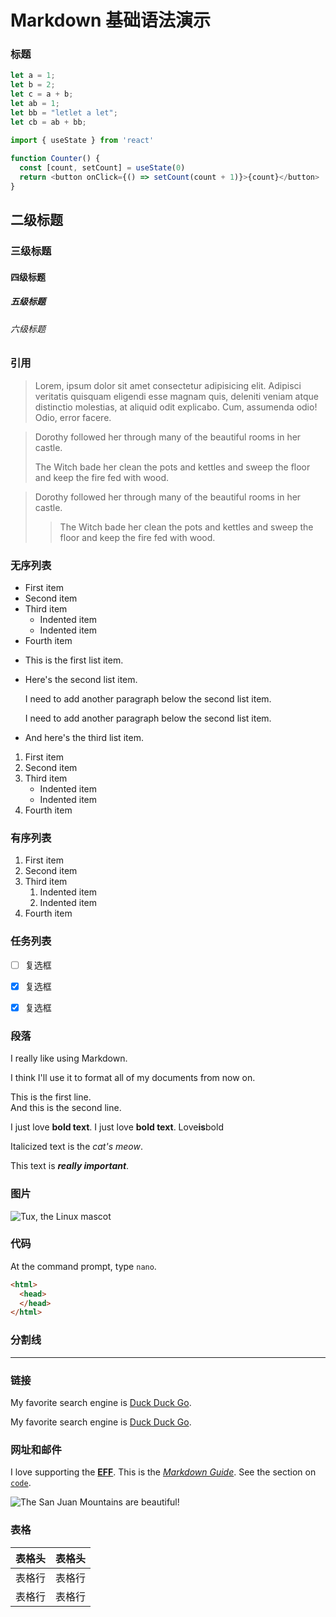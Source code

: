 # Markdown 基础语法演示

### 标题

```javascript filename="a.js" {1,3-5} showLineNumbers 
let a = 1;
let b = 2;
let c = a + b;
let ab = 1;
let bb = "letlet a let";
let cb = ab + bb;
```
```js /useState/
import { useState } from 'react'
 
function Counter() {
  const [count, setCount] = useState(0)
  return <button onClick={() => setCount(count + 1)}>{count}</button>
}
```

## 二级标题
### 三级标题
#### 四级标题
##### 五级标题
###### 六级标题

### 引用

> Lorem, ipsum dolor sit amet consectetur adipisicing elit. Adipisci veritatis quisquam eligendi esse magnam quis, deleniti veniam atque distinctio molestias, at aliquid odit explicabo. Cum, assumenda odio! Odio, error facere.

> Dorothy followed her through many of the beautiful rooms in her castle.
>
> The Witch bade her clean the pots and kettles and sweep the floor and keep the fire fed with wood.

> Dorothy followed her through many of the beautiful rooms in her castle.
>
>> The Witch bade her clean the pots and kettles and sweep the floor and keep the fire fed with wood.

### 无序列表

- First item
- Second item
- Third item
    - Indented item
    - Indented item
- Fourth item

* This is the first list item.
* Here's the second list item.
    
    I need to add another paragraph below the second list item.
    
    I need to add another paragraph below the second list item.


* And here's the third list item.

1. First item
2. Second item
3. Third item
    - Indented item
    - Indented item
4. Fourth item

### 有序列表

1. First item
2. Second item
3. Third item
    1. Indented item
    2. Indented item
4. Fourth item

### 任务列表

- [ ] 复选框
- [x] 复选框
- [x] 复选框



### 段落

I really like using Markdown.

I think I'll use it to format all of my documents from now on.

This is the first line.  
And this is the second line.

I just love **bold text**.
I just love __bold text__.
Love**is**bold

Italicized text is the *cat's meow*.

This text is ***really important***.

### 图片

![Tux, the Linux mascot](https://www.markdown.xyz/assets/images/tux.png)

### 代码

At the command prompt, type `nano`.

```html
<html>
  <head>
  </head>
</html>
```

### 分割线

***

### 链接
My favorite search engine is [Duck Duck Go](https://duckduckgo.com).

My favorite search engine is [Duck Duck Go](https://duckduckgo.com "The best search engine for privacy").

### 网址和邮件

I love supporting the **[EFF](https://eff.org)**.
This is the *[Markdown Guide](https://www.markdownguide.org)*.
See the section on [`code`](#code).

![The San Juan Mountains are beautiful!](https://www.markdown.xyz/assets/images/san-juan-mountains.jpg "San Juan Mountains")

### 表格

|表格头|表格头|
|---|---|
|表格行|表格行|
|表格行|表格行|
